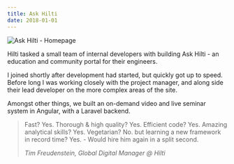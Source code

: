 ```yaml
---
title: Ask Hilti
date: 2018-01-01
---
```


<Browser url="https://ask.hilti.co.uk/">
    <Image src={homepage} alt="Ask Hilti - Homepage" />
</Browser>

Hilti tasked a small team of internal developers with building Ask Hilti - an education and community portal
for their engineers.

I joined shortly after development had started, but quickly got up to speed. Before long I was working closely with
the project manager, and along side their lead developer on the more complex areas of the site.

Amongst other things, we built an on-demand video and live seminar system in Angular, with a Laravel backend.

> Fast? Yes. Thorough & high quality? Yes. Efficient code? Yes. Amazing analytical skills? Yes. Vegetarian? No. but learning a new framework in record time? Yes. - Would hire him again in a split second.
>
> <div><cite>Tim Freudenstein, Global Digital Manager @ Hilti</cite></div>
